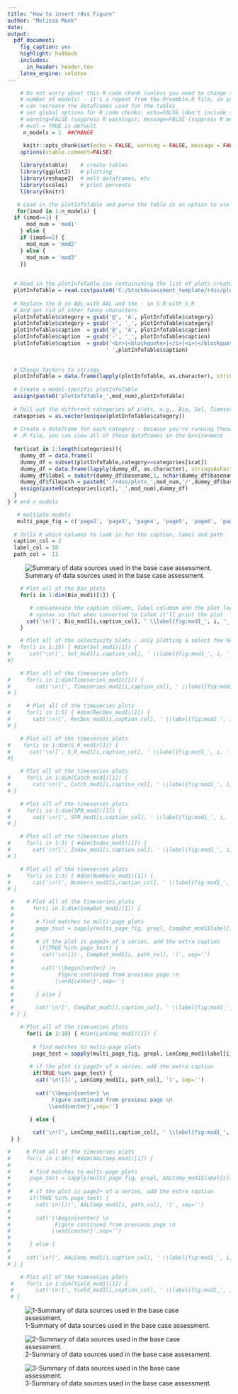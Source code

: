 ```yaml
---
title: "How to insert r4ss Figure"
author: "Melissa Monk"
date: 
output: 
  pdf_document:
    fig_caption: yes
    highlight: haddock
    includes:
      in_header: header.tex
    latex_engine: xelatex
---
```


<!-- 
This script contains options for including figures produced by r4ss.
Option 1: Insert a figure using R markdown syntax and the name of the figure

Option 2: Insert a figure using R makrdown syntax and the figure number 
          from plotInfoTable.  If the figure location within plotInfoTable
          changes with a new run, the figure will also change.
          
Option 3: Insert a series of figures from an R code chunk.  I've parsed the 
          plotInfoTable into smaller tables by category (Bio, Sel, Catch, etc.)
          This is done in Preamble.R and you can view each table in the Global
          Environment. Currently these are all set up for model one (mod1). If you
          have multiple models you'll just copy the code to the correct place in 
          the document and change mod1 to the appropriate model number.
          
          I have set up the labels for these plots to be numbered.  For example, label
          fig:mod1_1_bio1_sizeatage, indicates this is a figure from model 1 (fig:mod1)
          and the next number (1 in this case) is the first plot from the Bio dataframe.
          You can print them all here in this document and then reference the labels 
          (printed by each figure) to decide which plots to include in the final document 
          before you copy the R code chunk to Assessment_template.  To reference a figure
          in the text, use the label or the plot location, either \ref(fig:mod1_1_bio1_sizeatage)
          or \ref{paste0(fig:mod1_1_', Bio_mod1[1,9])} where you've replaced the 'i's' with 
          the correct number.  The latter option is less intuitive when you're writine the 
          document and referecing figures.
          
          You can also print a series of plots and if a plot has multiple pages, only the first
          in the series will have the figure number and caption.
          
          Downfall to this option: you can either add code to change the caption,
          or change the caption in the plotInfoTable .csv if you don't like the 
          default, which will overwrite each time you run the Parse_r4ss_plotInfoTable.R 
          script within the 0-Run_r4ss_plots.R script, which should really be once with a
          final model...

Option 4: Insert two plots where you have a page1 and page2 and want the same
          caption (sort of a hack, but it works!)

You'll copy the code chunks from this file into the Assessment_template.Rmd to insert the figures.

To reference these figures in the document, use label created for each plot.
-->

```r
    # Do not worry about this R code chunk (unless you need to change the 
    # number of models) - it's a repeat from the Preamble.R file, so you 
    # can recreate the dataframes used for the tables
    # set global options for R code chunks: echo=FALSE (don't include source code); 
    # warning=FALSE (suppress R warnings); message=FALSE (suppress R messages)
    # eval = TRUE is default
     n_models = 1  ##CHANGE   

     knitr::opts_chunk$set(echo = FALSE, warning = FALSE, message = FALSE)
    options(xtable.comment=FALSE)
    
    library(xtable)    # create tables
    library(ggplot2)   # plotting
    library(reshape2)  # melt dataframes, etc
    library(scales)    # print percents
    library(knitr)

   # Load in the plotInfoTable and parse the table as an option to use for figures
   for(imod in 1:n_models) {
  if (imod==1) {
      mod_num = 'mod1'
    } else {
    if (imod==2) {
      mod_num = 'mod2'
    } else {
      mod_num = 'mod3'
    }}
  
  
  # Read in the plotInfoTable.csv containining the list of plots created from r4SS
  plotInfoTable = read.csv(paste0('C:/StockAssessment_template/r4ss/plots_',mod_num,'/plotInfoTable_',mod_num,'_final.csv'))
  
  # Replace the @ in A@L with AAL and the - in S-R with S_R
  # And get rid of other funny characters
  plotInfoTable$category = gsub('@', 'A', plotInfoTable$category)
  plotInfoTable$category = gsub('-', '_', plotInfoTable$category)
  plotInfoTable$caption  = gsub('@', 'A', plotInfoTable$caption)
  plotInfoTable$caption  = gsub('-', '_', plotInfoTable$caption)
  plotInfoTable$caption  = gsub('<br>|<blockquote>|</i>|<i>|</blockquote>', 
                               ' ',plotInfoTable$caption)
 
   
  # Change factors to strings
  plotInfoTable = data.frame(lapply(plotInfoTable, as.character), stringsAsFactors=FALSE)
  
  # Create a model-specific plotInfoTable
  assign(paste0('plotInfoTable_',mod_num),plotInfoTable)
  
  # Pull out the different categories of plots, e.g., Bio, Sel, Timeseries, etc
  categories = as.vector(unique(plotInfoTable$category))
  
  # Create a dataframe for each category - because you're running these from a 
  # .R file, you can view all of these dataframes in the Environment
  
  for(icat in 1:length(categories)){
    dummy_df = data.frame()
    dummy_df = subset(plotInfoTable,category==categories[icat])
    dummy_df = data.frame(lapply(dummy_df, as.character), stringsAsFactors=FALSE)
    dummy_df$label = substr(dummy_df$basename,1, nchar(dummy_df$basename)-4)
    dummy_df$filepath = paste0('./r4ss/plots_',mod_num,'/',dummy_df$basename)
    assign(paste0(categories[icat],'_',mod_num),dummy_df)
  }
} # end n_models

   # multiple models
   multi_page_fig = c('page2', 'page3', 'page4', 'page5', 'page6', 'page7')
  
  # Tells R which columns to look in for the caption, label and path 
  caption_col = 2
  label_col = 10
  path_col =  11

```



<!--========================================================================-->
<!-- Option 1: type out the code for a figure using the filename -->
<!-- YOU CANNOT USE EXTRA SPACES OR CARRIAGE RETURNS WITHIN THR IMAGE CODE
     You will have to change the directory here if you don't have the template
     in C:/Assessment_template (only for running the examples)



![Summary of data sources used in the base case assessment. \label{fig:data_plot}](C:/Assessment_template/r4ss/plots_mod1/data_plot.png)

<!-- Plots have to be the same directory, or a subdirectory of the .Rmd file
     Copy the below code to the Assessment_template.Rmd document to use  -->
     
![Summary of data sources used in the base case assessment. \label{fig:data_plot}](r4ss/plots_mod1/data_plot.png)





<!--========================================================================-->
<!-- Option 2: Call a plot using the plot number from the plotInfoTable.csv -->


<!-- Here we are calling the full file path name so we don't have the same directory
     issue as above.  You can either use the caption provided by plotInfoTable or replace
     it with your own.  Both options are shown.
     
     The danger in using the plotInfoTable to produce these figures, is that if the 
     figures change position in the file due to a new run, they will all shift...


![`r plotInfoTable_mod1[25,caption_col]` \label{`r paste0('fig:mod1_', plotInfoTable_mod1[25,5])`}](`r plotInfoTable_mod1[25,1]`)

![Writing my own caption. \label{`r paste0('fig:mod1_', plotInfoTable_mod1[25,5])`}](`r plotInfoTable_mod1[25,1]`)



<!--========================================================================-->
<!-- Option 3: Pull multiple figures at once from plotInfoTable using R 
               code chunks. I've parsed the plotInfoTable into the 14 dataframes,
               one each for of the plot types, e.g., biology, selectivity
               You can include about 15 plots in one loop, before LaTeX complains
               about too many floats
               
               R chunks are commented out so you can run them one by one.


<!-- Biology (Bio) r4ss plots --------------------------------------------- -->
```r
    # Plot all of the bio plots
    for(i in 1:dim(Bio_mod1)[1]) {

       # concatenate the caption column, label columnm and the plot location into the r Markdown
       # syntax so that when converted to LaTeX it'll print the plot
      cat('\n![', Bio_mod1[i,caption_col], ' \\label{fig:mod1_', i, '_', Bio_mod1[i,label_col], '}](', Bio_mod1[i, path_col], ')\n', sep='')
    }

```

\FloatBarrier

<!-- Selectivity (Sel) r4ss plots ----------------------------------------- -->
```r
    # Plot all of the selectivity plots - only plotting a select few here
#   for(i in 1:15) { #dim(Sel_mod1)[1]) {
#      cat('\n![', Sel_mod1[i,caption_col], ' \\label{fig:mod1_', i, '_', Sel_mod1[i, label_col], '}](', Sel_mod1[i, path_col], ')\n', sep='')
#}
```

\FloatBarrier

<!-- Timeseries r4ss plots ------------------------------------------------ -->
```r
    # Plot all of the timeseries plots
#     for(i in 1:dim(Timeseries_mod1)[1]) {
#        cat('\n![', Timeseries_mod1[i,caption_col], ' \\label{fig:mod1_', i, '_', Timeseries_mod1[i, label_col], '}](', Timeseries_mod1[i, path_col], ')\n', sep='')
# }
```
\FloatBarrier

<!-- Recruitment deviations (RecDev) r4ss plots --------------------------- -->
```r
#     # Plot all of the timeseries plots
#     for(i in 1:5) { #dim(RecDev_mod1)[1]) {
#       cat('\n![', RecDev_mod1[i,caption_col], ' \\label{fig:mod1_', i, '_', RecDev_mod1[i, label_col], '}](', RecDev_mod1[i, path_col], ')\n', sep='')
# }
```
\FloatBarrier

<!-- Stock-recuitment (S_R) r4ss plots ------------------------------------ -->
```r
    # Plot all of the timeseries plots
#    for(i in 1:dim(S_R_mod1)[1]) {
#      cat('\n![', S_R_mod1[i,caption_col], ' \\label{fig:mod1_', i, '_', S_R_mod1[i, label_col], '}](', S_R_mod1[i, path_col], ')\n', sep='')
#}
```

\FloatBarrier

<!-- Catch (Catch) r4ss plots --------------------------------------------- -->
```r
    # Plot all of the timeseries plots
#     for(i in 1:dim(Catch_mod1)[1]) {
#       cat('\n![', Catch_mod1[i,caption_col], ' \\label{fig:mod1_', i, '_', Catch_mod1[i, label_col], '}](', Catch_mod1[i, path_col], ')\n', sep='')
# }
```

\FloatBarrier

<!-- Spawning Potential Ratio (SPR) r4ss plots ---------------------------- -->
```r
    # Plot all of the timeseries plots
#     for(i in 1:dim(SPR_mod1)[1]) {
#       cat('\n![', SPR_mod1[i,caption_col], ' \\label{fig:mod1_', i, '_', SPR_mod1[i, label_col], '}](', SPR_mod1[i, path_col], ')\n', sep='')
# }
```

\FloatBarrier

<!-- Indices of Abundance (Index) r4ss plots ------------------------------ -->
```r
    # Plot all of the timeseries plots
#     for(i in 1:3) { #dim(Index_mod1)[1]) {
#       cat('\n![', Index_mod1[i,caption_col], ' \\label{fig:mod1_', i, '_', Index_mod1[i, label_col], '}](', Index_mod1[i, path_col], ')\n', sep='')
# }
```

\FloatBarrier

<!-- Numbers at age/length (Numbers) r4ss plots ---------------------------- -->
```r
    # Plot all of the timeseries plots
#     for(i in 1:3) { #dim(Numbers_mod1)[1]) {
#       cat('\n![', Numbers_mod1[i,caption_col], ' \\label{fig:mod1_', i, '_', Numbers_mod1[i, label_col], '}](', Numbers_mod1[i, pah_col], ')\n', sep='')
# }
```

\FloatBarrier

<!-- Composition (CompDat) r4ss plots -------------------------------------- -->
```r
 #    # Plot all of the timeseries plots
 #      for(i in 1:dim(CompDat_mod1)[1]) {
 # 
 #       # find matches to multi-page plots
 #       page_test = sapply(multi_page_fig, grepl, CompDat_mod1$label[i])
 #       
 #       # if the plot is page2+ of a series, add the extra caption
 #        if(TRUE %in% page_test) {
 #         cat('\n![](', CompDat_mod1[i, path_col], ')', sep='')
 #      
 #         cat('\\begin{center} \n
 #              Figure continued from previous page \n
 #             \\end{center}',sep='')
 #       
 #       } else {
 # 
 #       cat('\n![', CompDat_mod1[i,caption_col], ' \\label{fig:mod1_', i, '_', CompDat_mod1[i, label_col], '}](', CompDat_mod1[i, path_col], ')\n', sep='')
 # } }
```

\FloatBarrier

<!-- Length Composition (LenComp) r4ss plots ------------------------------- -->
```r
    # Plot all of the timeseries plots
      for(i in 1:10) { #dim(LenComp_mod1)[1]) {
       
        # find matches to multi-page plots
        page_test = sapply(multi_page_fig, grepl, LenComp_mod1$label[i])
       
       # if the plot is page2+ of a series, add the extra caption
        if(TRUE %in% page_test) {
         cat('\n![](', LenComp_mod1[i, path_col], ')', sep='')
      
         cat('\\begin{center} \n
              Figure continued from previous page \n
             \\end{center}',sep='')
       
       } else {

        cat('\n![', LenComp_mod1[i,caption_col], ' \\label{fig:mod1_', i, '_', LenComp_mod1[i, label_col], '}](', LenComp_mod1[i, path_col], ')\n', sep='')
 } }
```

\FloatBarrier

<!-- Age at Length Composition (AALComp) r4ss plots ------------------------ -->
```r
#     # Plot all of the timeseries plots
#     for(i in 1:10){ #dim(AALComp_mod1)[1]) {
#         
#      # find matches to multi-page plots
#      page_test = sapply(multi_page_fig, grepl, AALComp_mod1$label[i])
#      
#      # if the plot is page2+ of a series, add the extra caption
#      if(TRUE %in% page_test) {
#        cat('\n![](', AALComp_mod1[i, path_col], ')', sep='')
#       
#        cat('\\begin{center} \n
#              Figure continued from previous page \n
#             \\end{center}',sep='')
#        
#      } else {
#      
#     cat('\n![', AALComp_mod1[i,caption_col], ' \\label{fig:mod1_', i, '_', AALComp_mod1[i, label_col], '}](', AALComp_mod1[i, path_col], ')\n', sep='')
# } }
```

\FloatBarrier

<!-- Yield (Yield) r4ss plots --------------------------------------------- -->
```r
    # Plot all of the timeseries plots
 #    for(i in 1:dim(Yield_mod1)[1]) {
 #       cat('\n![', Yield_mod1[i,caption_col], ' \\label{fig:mod1_', i, '_', Yield_mod1[i, label_col], '}](', Yield_mod1[i, path_col], ')\n', sep='')
 # }
```

<!--========================================================================-->
<!-- Option 4: Figures with multiple pages and one caption
     This is a hack....Pretend that there are 2 pages of data_plots...
     LaTeX will ignore a figure inserted via R markdown if there is not a blank
     line on either side.  It will not be a float and will not have a catpion.
     Here, I've added the centered text "Figure continued from previous page" that 
     will appear as text after the caption.  You can then continue on plotting.  
     You can see if we add another plot after this, the figure numbering continues
     normally.
     
     If you wish to to this, you will have to insert the text using the plot
     names, as I have here, or using the plotInfoTable index.
-->

![1-Summary of data sources used in the base case assessment. \label{fig:data_plot}](C:/Assessment_template/r4ss/plots_mod1/data_plot.png)

![2-Summary of data sources used in the base case assessment. \label{fig:data_plot}](C:/Assessment_template/r4ss/plots_mod1/data_plot.png)
\begin{center}
Figure continued from previous page
\end{center}

![3-Summary of data sources used in the base case assessment. \label{fig:data_plot}](C:/Assessment_template/r4ss/plots_mod1/data_plot.png)


